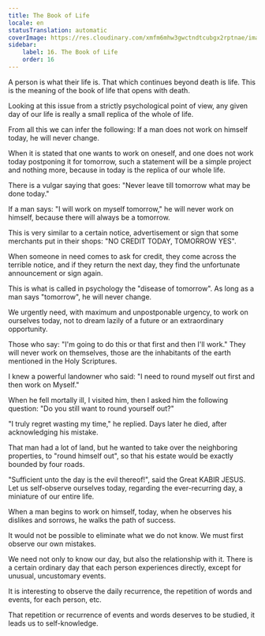 ```yaml
---
title: The Book of Life
locale: en
statusTranslation: automatic
coverImage: https://res.cloudinary.com/xmfm6mhw3gwctndtcubgx2rptnae/image/upload/v1740468922/small_cover_tratado_de_psicologia_revolucionaria_a4c0dca4e0.webp
sidebar:
    label: 16. The Book of Life
    order: 16
---
```

A person is what their life is. That which continues beyond death is life. This is the meaning of the book of life that opens with death.

Looking at this issue from a strictly psychological point of view, any given day of our life is really a small replica of the whole of life.

From all this we can infer the following: If a man does not work on himself today, he will never change.

When it is stated that one wants to work on oneself, and one does not work today postponing it for tomorrow, such a statement will be a simple project and nothing more, because in today is the replica of our whole life.

There is a vulgar saying that goes: "Never leave till tomorrow what may be done today."

If a man says: "I will work on myself tomorrow," he will never work on himself, because there will always be a tomorrow.

This is very similar to a certain notice, advertisement or sign that some merchants put in their shops: "NO CREDIT TODAY, TOMORROW YES".

When someone in need comes to ask for credit, they come across the terrible notice, and if they return the next day, they find the unfortunate announcement or sign again.

This is what is called in psychology the "disease of tomorrow". As long as a man says "tomorrow", he will never change.

We urgently need, with maximum and unpostponable urgency, to work on ourselves today, not to dream lazily of a future or an extraordinary opportunity.

Those who say: "I'm going to do this or that first and then I'll work." They will never work on themselves, those are the inhabitants of the earth mentioned in the Holy Scriptures.

I knew a powerful landowner who said: "I need to round myself out first and then work on Myself."

When he fell mortally ill, I visited him, then I asked him the following question: "Do you still want to round yourself out?"

"I truly regret wasting my time," he replied. Days later he died, after acknowledging his mistake.

That man had a lot of land, but he wanted to take over the neighboring properties, to "round himself out", so that his estate would be exactly bounded by four roads.

"Sufficient unto the day is the evil thereof!", said the Great KABIR JESUS. Let us self-observe ourselves today, regarding the ever-recurring day, a miniature of our entire life.

When a man begins to work on himself, today, when he observes his dislikes and sorrows, he walks the path of success.

It would not be possible to eliminate what we do not know. We must first observe our own mistakes.

We need not only to know our day, but also the relationship with it. There is a certain ordinary day that each person experiences directly, except for unusual, uncustomary events.

It is interesting to observe the daily recurrence, the repetition of words and events, for each person, etc.

That repetition or recurrence of events and words deserves to be studied, it leads us to self-knowledge.

